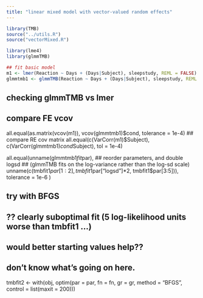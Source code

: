 ```yaml
---
title: "linear mixed model with vector-valued random effects"
---
```


```r
library(TMB)
source("../utils.R")
source("vectorMixed.R")
```


```r
library(lme4)
library(glmmTMB)

## fit basic model 
m1 <- lmer(Reaction ~ Days + (Days|Subject), sleepstudy, REML = FALSE)
glmmtmb1 <- glmmTMB(Reaction ~ Days + (Days|Subject), sleepstudy, REML = FALSE)
```

## checking glmmTMB vs lmer
## compare FE vcov
all.equal(as.matrix(vcov(m1)), vcov(glmmtmb1)$cond, tolerance = 1e-4)
## compare RE cov matrix
all.equal(c(VarCorr(m1)$Subject), c(VarCorr(glmmtmb1)$cond$Subject), tol = 1e-4)

all.equal(unname(glmmtmb1$fit$par),
          ## reorder parameters, and double logsd
          ##  (glmmTMB fits on the log-variance rather than the log-sd scale)
          unname(c(tmbfit1$par[1:2],
                   tmbfit1$par["logsd"]*2,
                   tmbfit1$par[3:5])),
          tolerance = 1e-6
          )

## try with BFGS
## ?? clearly suboptimal fit (5 log-likelihood units worse than tmbfit1 ...)
## would better starting values help??
## don't know what's going on here.
tmbfit2 <- with(obj, optim(par = par, fn = fn, gr = gr, method = "BFGS",
                           control = list(maxit = 200)))

